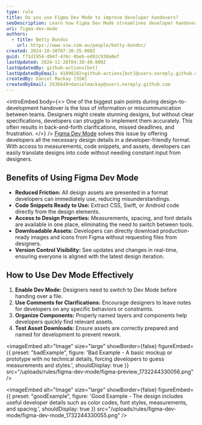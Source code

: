 ```yaml
---
type: rule
title: Do you use Figma Dev Mode to improve developer handovers?
seoDescription: Learn how Figma Dev Mode streamlines developer handovers by providing a seamless bridge between design and development
uri: figma-dev-mode
authors:
  - title: Betty Bondoc
    url: https://www.ssw.com.au/people/betty-bondoc/
created: 2024-10-30T07:30:35.000Z
guid: f71d1954-d94f-476c-8beb-ed92c930a0ef
lastUpdated: 2024-11-28T04:38:40.000Z
lastUpdatedBy: github-actions[bot]
lastUpdatedByEmail: 41898282+github-actions[bot]@users.noreply.github.com
createdBy: Daniel Mackay [SSW]
createdByEmail: 2636640+danielmackay@users.noreply.github.com
---
```


<introEmbed
  body={<>
One of the biggest pain points during design-to-development handover is the loss of information or miscommunication between teams. Designers might create stunning designs, but without clear specifications, developers can struggle to implement them accurately. This often results in back-and-forth clarifications, missed deadlines, and frustration.
  </>}
/>
[Figma Dev Mode](https://help.figma.com/hc/en-us/articles/15023124644247-Guide-to-Dev-Mode) solves this issue by offering developers all the necessary design details in a developer-friendly format. With access to measurements, code snippets, and assets, developers can easily translate designs into code without needing constant input from designers.

<youtubeEmbed url="https://www.youtube.com/watch?v=__ABPkb0aF8" description="Video: Intro to Dev Mode (4 min 25 sec)" />

## Benefits of Using Figma Dev Mode

* **Reduced Friction:** All design assets are presented in a format developers can immediately use, reducing misunderstandings.
* **Code Snippets Ready to Use:** Extract CSS, Swift, or Android code directly from the design elements.
* **Access to Design Properties:** Measurements, spacing, and font details are available in one place, eliminating the need to switch between tools.
* **Downloadable Assets:** Developers can directly download production-ready images and icons from Figma without requesting files from designers.
* **Version Control Visibility:** See updates and changes in real-time, ensuring everyone is aligned with the latest design iteration.

## How to Use Dev Mode Effectively

1. **Enable Dev Mode:** Designers need to switch to Dev Mode before handing over a file.
2. **Use Comments for Clarifications:** Encourage designers to leave notes for developers on any specific behaviors or constraints.
3. **Organize Components:** Properly named layers and components help developers quickly find relevant assets.
4. **Test Asset Downloads:** Ensure assets are correctly prepared and named for development to prevent rework.

<imageEmbed
  alt="Image"
  size="large"
  showBorder={false}
  figureEmbed={{
    preset: "badExample",
    figure: 'Bad Example - A basic mockup or prototype with no technical details, forcing developers to guess measurements and styles.',
    shouldDisplay: true
  }}
  src="/uploads/rules/figma-dev-mode/figma-preview_1732244330056.png"
/>

<imageEmbed
  alt="Image"
  size="large"
  showBorder={false}
  figureEmbed={{
    preset: "goodExample",
    figure: 'Good Example - The design includes useful developer details such as color codes, font styles, measurements, and spacing.',
    shouldDisplay: true
  }}
  src="/uploads/rules/figma-dev-mode/figma-dev-mode_1732244330055.png"
/>
